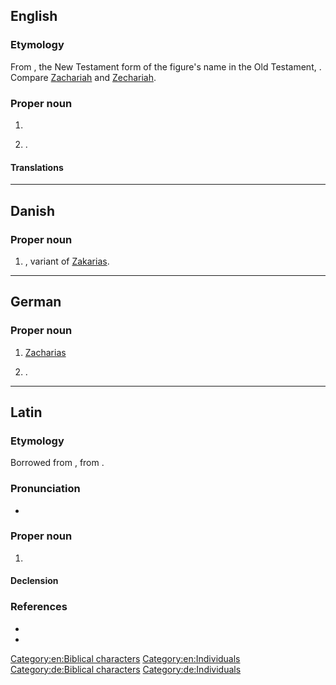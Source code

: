 {{also|Zachariáš}}
==English==

===Etymology===
From {{etyl|grc|en}} {{m|grc|Ζαχαρίας}}, the New Testament form of the figure's name in the Old Testament, {{etyl|he|en}} {{m|he|זְכַרְיָה||tr=Zəḵaryā|Yahweh has remembered}}. Compare [[Zachariah]] and [[Zechariah]].

===Proper noun===
{{en-proper noun}}

# {{alternative form of|Zechariah|lang=en}}
# {{given name|lang=en|male|from=Hebrew}}.

====Translations====
{{trans-see|Zechariah}}

{{trans-see|male given name|Zachary}}

[[Category:en:Biblical characters]]
[[Category:en:Individuals]]

----

==Danish==

===Proper noun===
{{head|da|proper noun}}

# {{given name|male|lang=da}}, variant of [[Zakarias]].

----

==German==

===Proper noun===
{{head|de|proper noun|g=m}}

# [[#English|Zacharias]] {{qualifier|biblical character}}
# {{given name|male|lang=de}}.

[[Category:de:Biblical characters]]
[[Category:de:Individuals]]

----

==Latin==

===Etymology===
Borrowed from {{bor|la|grc|Ζαχαρίᾱς}}, from {{der|la|he|זְכַרְיָה|tr=Zəḵaryā́}}.

===Pronunciation===
* {{la-IPA|Zachariās|eccl=1}}

===Proper noun===
{{la-proper noun|Zachariās<1>}}

# {{l|en|Zechariah}}

====Declension====
{{la-ndecl|Zachariās<1>}}

===References===
* {{R:L&S}}
* {{R:Gaffiot}}

{{topics|la|Biblical characters}}